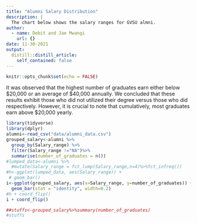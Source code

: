 ```yaml
---
title: "Alumni Salary Distribution"
description: |
  The chart below shows the salary ranges for GVSU almni.
author:
  - name: Debit and Jae Mwangi
    url: {}
date: 11-30-2021
output:
  distill::distill_article:
    self_contained: false
---
```



```r
knitr::opts_chunk$set(echo = FALSE)
```

It was observed that the highest number of graduates earn either below $20,000 or an average of $40,000 annually. We concluded that these results exhibit those who did not utilized their degree versus those who did respectively. However, it is crucial to note that cumulatively, most graduates earn above $20,000 yearly.

```r
library(tidyverse)
library(dplyr)
alumni<-read_csv("data/alumni_data.csv")
grouped_salary<-alumni %>% 
  group_by(Salary_range) %>% 
  filter(Salary_range !="NA")%>% 
  summarise(number_of_graduates = n())
#lumped_data<-alumni %>%
  #mutate(Salary_range = fct_lump(Salary_range,n=4)%>%fct_infreq()) 
#h<-ggplot(lumped_data, aes(Salary_range)) +
 # geom_bar()
i<-ggplot(grouped_salary, aes(x=Salary_range, y=number_of_graduates)) + 
  geom_bar(stat = "identity", width=0.2) 
#h + coord_flip()
i + coord_flip()

##stuffs<-grouped_salary%>%summary(number_of_graduates)
#stuffs
```



